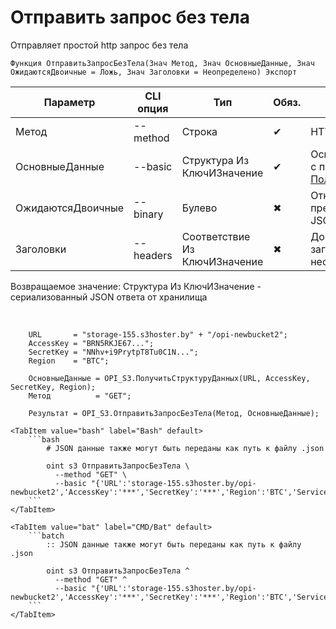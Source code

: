 ﻿---
sidebar_position: 2
description: Отправить запрос без тела и другие функции для работы с S3 в Открытом пакете интеграций - бесплатной open-source библиотеке интеграций для 1С:Предприятие 8, OneScript и CLI
keywords: [1C, 1С, 1С:Предприятие, 1С:Предприятие 8.3, API, Интеграция, Сервисы, Обмен, OneScript, CLI, S3]
---


# Отправить запрос без тела
 Отправляет простой http запрос без тела



`Функция ОтправитьЗапросБезТела(Знач Метод, Знач ОсновныеДанные, Знач ОжидаютсяДвоичные = Ложь, Знач Заголовки = Неопределено) Экспорт`

  | Параметр | CLI опция | Тип | Обяз. | Назначение |
  |-|-|-|-|-|
  | Метод | --method | Строка | &#x2714; | HTTP метод |
  | ОсновныеДанные | --basic | Структура Из КлючИЗначение | &#x2714; | Основные данные запроса c полным URL. См. [ПолучитьСтруктуруДанных](/docs/S3/Common-methods/Get-basic-data-structure) |
  | ОжидаютсяДвоичные | --binary | Булево | &#x2716; | Отключает попытку преобразования ответа в JSON |
  | Заголовки | --headers | Соответствие Из КлючИЗначение | &#x2716; | Дополнительные заголовки запроса, если необходимо |

  
  Возвращаемое значение:   Структура Из КлючИЗначение - сериализованный JSON ответа от хранилища

<br/>



```bsl title="Пример использования для 1С:Предприятие/OneScript"
    URL       = "storage-155.s3hoster.by" + "/opi-newbucket2";
    AccessKey = "BRN5RKJE67...";
    SecretKey = "NNhv+i9PrytpT8Tu0C1N...";
    Region    = "BTC";

    ОсновныеДанные = OPI_S3.ПолучитьСтруктуруДанных(URL, AccessKey, SecretKey, Region);
    Метод          = "GET";

    Результат = OPI_S3.ОтправитьЗапросБезТела(Метод, ОсновныеДанные);
```
    

 <Tabs>
  
    <TabItem value="bash" label="Bash" default>
        ```bash
            # JSON данные также могут быть переданы как путь к файлу .json
            
            oint s3 ОтправитьЗапросБезТела \
              --method "GET" \
              --basic "{'URL':'storage-155.s3hoster.by/opi-newbucket2','AccessKey':'***','SecretKey':'***','Region':'BTC','Service':'s3'}"
        ```
    </TabItem>
  
    <TabItem value="bat" label="CMD/Bat" default>
        ```batch
            :: JSON данные также могут быть переданы как путь к файлу .json
            
            oint s3 ОтправитьЗапросБезТела ^
              --method "GET" ^
              --basic "{'URL':'storage-155.s3hoster.by/opi-newbucket2','AccessKey':'***','SecretKey':'***','Region':'BTC','Service':'s3'}"
        ```
    </TabItem>
</Tabs>



